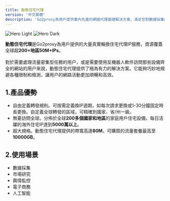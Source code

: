 ```yaml
---
title: 動態住宅代理
version: '中文繁體'
description: 'Go2proxy為用戶提供業內先進的網絡代理基礎解決方案，滿足您對數據採集的多元化需求！'
---
```


<img
  className="block dark:hidden"
  src="/images/light-d.png"
  alt="Hero Light"
/>
<img
  className="hidden dark:block"
  src="/images/dark-d.png"
  alt="Hero Dark"
/>

**動態住宅代理**是Go2proxy為用戶提供的大量真實輪換住宅代理IP服務，資源覆蓋全球超**200+地區50M+IPs**。
<br /><br />對於需要處理流量密集型任務的用户，或是需要使用反機器人軟件訪問那些設備齊全的網站的用户来說，動態住宅代理提供了極為有力的解決方案。它能夠巧妙地規避各種限制和檢測，讓用户的網路活動更加順暢和高效。

## 1.產品優勢
- 自由定義轉發規則。可按需定義換IP週期，如每次請求更換或1-30分鐘固定時長更換。自定義全球轉發的區域，可精確到國家、省/州一級。
- 無憂訪問全球。分佈於全球**200多個國家和地區**的家庭用戶住宅設備，每日活躍的海外住宅IP達到**5000萬以上**。
- 超大規格。動態住宅代理提供的帶寬高達**80M**，可購買的流量套餐最高至**10000GB**。

## 2.使用場景
- 數據採集
- 市場研究
- 輿情監控
- 電子商務
- 人工智能
